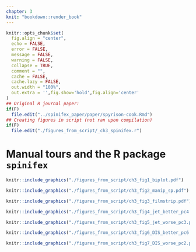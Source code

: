 ```yaml
---
chapter: 3
knit: "bookdown::render_book"
---
```

```r
knitr::opts_chunk$set(
  fig.align = "center",
  echo = FALSE,
  error = FALSE,
  message = FALSE,
  warning = FALSE,
  collapse = TRUE,
  comment = "",
  cache = FALSE,
  cache.lazy = FALSE,
  out.width = "100%",
  out.extra = '',fig.show='hold',fig.align='center'
)
## Original R journal paper:
if(F)
  file.edit("../spinifex_paper/paper/spyrison-cook.Rmd")
## Creating figures in script (not ran upon compilation)
if(F)
  file.edit("./figures_from_script/_ch3_spinifex.r")
```

# Manual tours and the R package `spinifex` {#ch:spinifex}


```r
knitr::include_graphics("./figures_from_script/ch3_fig1_biplot.pdf") 
```

```r
knitr::include_graphics("./figures_from_script/ch3_fig2_manip_sp.pdf") 
```

```r
knitr::include_graphics("./figures_from_script/ch3_fig3_filmstrip.pdf") 
```

```r
knitr::include_graphics("./figures_from_script/ch3_fig4_jet_better_pc4.pdf") 
```

```r
knitr::include_graphics("./figures_from_script/ch3_fig5_jet_worse_pc3.pdf") 
```

```r
knitr::include_graphics("./figures_from_script/ch3_fig6_DIS_better_pc6.pdf") 
```

```r
knitr::include_graphics("./figures_from_script/ch3_fig7_DIS_worse_pc2.pdf") 
```